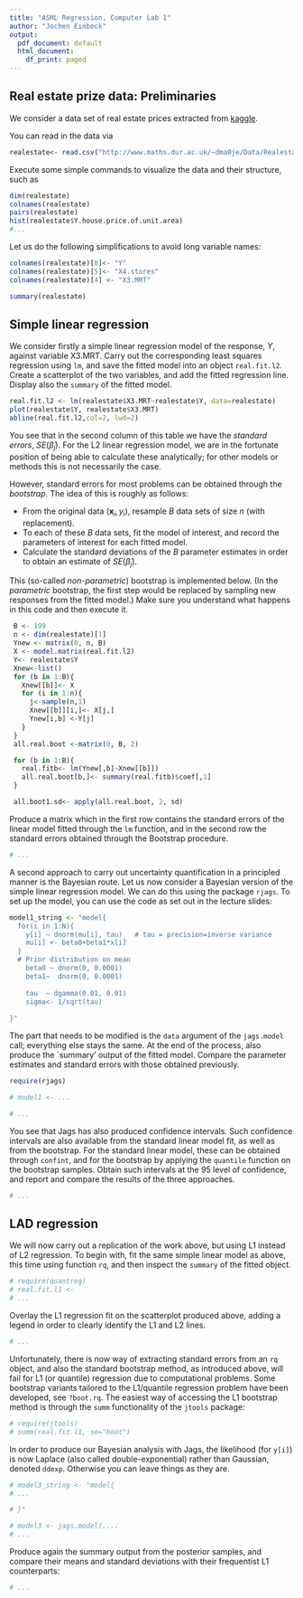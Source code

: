 ```yaml
---
title: "ASML Regression, Computer Lab 1"
author: "Jochen Einbeck"
output:
  pdf_document: default
  html_document:
    df_print: paged
---
```


## Real estate prize data: Preliminaries

We consider a data set of real estate prices extracted from [kaggle](https://www.kaggle.com/quantbruce/real-estate-price-prediction/).

You can read in the data via

```r
realestate<- read.csv("http://www.maths.dur.ac.uk/~dma0je/Data/Realestate.csv", header=TRUE)
```

Execute some simple commands to visualize the data and their structure, such as

```r
dim(realestate)
colnames(realestate)
pairs(realestate)
hist(realestate$Y.house.price.of.unit.area)
#...
```

Let us do the following simplifications to avoid long variable names:

```r
colnames(realestate)[8]<- "Y"
colnames(realestate)[5]<- "X4.stores"
colnames(realestate)[4] <- "X3.MRT"

summary(realestate)
```

## Simple linear regression

We consider firstly a simple linear regression model of the response, $Y$, against variable $\mbox{X3.MRT}$. Carry out the corresponding least squares regression using `lm`, and save the fitted model into an object `real.fit.l2`. Create a scatterplot of the two variables, and add the fitted regression line. Display also the `summary` of the fitted model.

```r
real.fit.l2 <- lm(realestate$X3.MRT~realestate$Y, data=realestate)
plot(realestate$Y, realestate$X3.MRT)
abline(real.fit.l2,col=2, lwd=2)
```

You see that in the second column of this table we have the *standard errors*, $SE(\hat{\beta}_j)$. For the L2 linear regression model, we are in the fortunate position of being able to calculate these analytically; for other models or methods this is not necessarily the case.

However, standard errors for most problems can be obtained through the *bootstrap*. The idea of this is roughly as follows:

-   From the original data $(\boldsymbol{x}_i, y_i)$, resample $B$ data sets of size $n$ (with replacement).
-   To each of these $B$ data sets, fit the model of interest, and record the parameters of interest for each fitted model.
-   Calculate the standard deviations of the $B$ parameter estimates in order to obtain an estimate of $SE(\hat{\beta}_j)$.

This (so-called *non-parametric*) bootstrap is implemented below. (In the *parametric* bootstrap, the first step would be replaced by sampling new responses from the fitted model.) Make sure you understand what happens in this code and then execute it.

```r
 B <- 199
 n <- dim(realestate)[1]
 Ynew <- matrix(0, n, B)
 X <- model.matrix(real.fit.l2)
 Y<- realestate$Y
 Xnew<-list()
 for (b in 1:B){
   Xnew[[b]]<- X
   for (i in 1:n){
     j<-sample(n,1)
     Xnew[[b]][i,]<- X[j,]
     Ynew[i,b] <-Y[j]
   }
 }
 all.real.boot <-matrix(0, B, 2)

 for (b in 1:B){
   real.fitb<- lm(Ynew[,b]~Xnew[[b]])
   all.real.boot[b,]<- summary(real.fitb)$coef[,1]
 }

 all.boot1.sd<- apply(all.real.boot, 2, sd)
```

Produce a matrix which in the first row contains the standard errors of the linear model fitted through the `lm` function, and in the second row the standard errors obtained through the Bootstrap procedure.

```r
# ...

```

A second approach to carry out uncertainty quantification in a principled manner is the Bayesian route. Let us now consider a Bayesian version of the simple linear regression model. We can do this using the package `rjags`. To set up the model, you can use the code as set out in the lecture slides:

```r
model1_string <- "model{
  for(i in 1:N){
    y[i] ~ dnorm(mu[i], tau)   # tau = precision=inverse variance
    mu[i] <- beta0+beta1*x[i]
  }
  # Prior distribution on mean
    beta0 ~ dnorm(0, 0.0001)
    beta1~  dnorm(0, 0.0001)
    
    tau  ~ dgamma(0.01, 0.01)
    sigma<- 1/sqrt(tau)
   
}"
```

The part that needs to be modified is the `data` argument of the `jags.model` call; everything else stays the same. At the end of the process, also produce the \`summary' output of the fitted model. Compare the parameter estimates and standard errors with those obtained previously.

```r
require(rjags)

# model1 <- ...

# ...

```

You see that Jags has also produced confidence intervals. Such confidence intervals are also available from the standard linear model fit, as well as from the bootstrap. For the standard linear model, these can be obtained through `confint`, and for the bootstrap by applying the `quantile` function on the bootstrap samples. Obtain such intervals at the $95%$ level of confidence, and report and compare the results of the three approaches.

```r
# ...

```

## LAD regression

We will now carry out a replication of the work above, but using L1 instead of L2 regression. To begin with, fit the same simple linear model as above, this time using function `rq`, and then inspect the `summary` of the fitted object.

```r
# require(quantreg)
# real.fit.l1 <-
# ...

```

Overlay the L1 regression fit on the scatterplot produced above, adding a legend in order to clearly identify the L1 and L2 lines.

```r
# ...

```

Unfortunately, there is now way of extracting standard errors from an `rq` object, and also the standard bootstrap method, as introduced above, will fail for L1 (or quantile) regression due to computational problems. Some bootstrap variants tailored to the L1/quantile regression problem have been developed, see `?boot.rq`. The easiest way of accessing the L1 bootstrap method is through the `summ` functionality of the `jtools` package:

```r
# require(jtools)
# summ(real.fit.l1, se="boot")
```

In order to produce our Bayesian analysis with Jags, the likelihood (for `y[i]`) is now Laplace (also called double-exponential) rather than Gaussian, denoted `ddexp`. Otherwise you can leave things as they are.

```r
# model3_string <- "model{
# ...

# }"
```

```r
# model3 <- jags.model(....
# ...

```

Produce again the summary output from the posterior samples, and compare their means and standard deviations with their frequentist L1 counterparts:

```r
# ...

```
